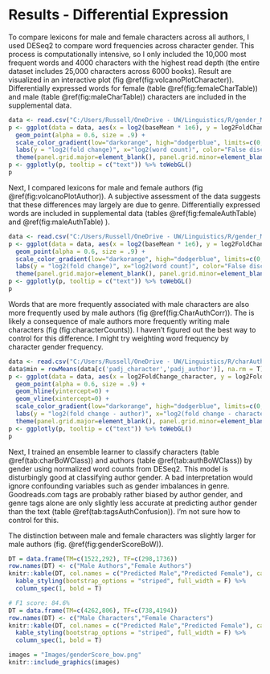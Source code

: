 # Results - Differential Expression

To compare lexicons for male and female characters across all authors, I used DESeq2 to compare word frequencies across character gender. This process is computationally intensive, so I only included the 10,000 most frequent words and 4000 characters with the highest read depth (the entire dataset includes 25,000 characters across 6000 books). Result are visualized in an interactive plot (fig \@ref(fig:volcanoPlotCharacter)). Differentially expressed words for female (table \@ref(fig:femaleCharTable)) and male (table \@ref(fig:maleCharTable)) characters are included in the supplemental data. 

```r
data <- read.csv("C:/Users/Russell/OneDrive - UW/Linguistics/R/gender_M_vs_F_char_large.csv")
p <- ggplot(data = data, aes(x = log2(baseMean * 1e6), y = log2FoldChange, text=sprintf("%s</br></br>log2FoldChange: %.3g</br>FDR: %.3g",X,log2FoldChange,padj), colour = padj)) +
  geom_point(alpha = 0.6, size = .9) +  
  scale_color_gradient(low="darkorange", high="dodgerblue", limits=c(0,.2), trans=scales::pseudo_log_trans(.000001), breaks=c(0,.001,.01,.05,.2)) +
  labs(y = "log2(fold change)", x="log2(word count)", color="False discovery rate") + 
  theme(panel.grid.major=element_blank(), panel.grid.minor=element_blank(), panel.backgroun=element_blank(), axis.line=element_line(colour="black")) 
p <- ggplotly(p, tooltip = c("text")) %>% toWebGL()
p
```

Next, I compared lexicons for male and female authors (fig \@ref(fig:volcanoPlotAuthor)). A subjective assessment of the data suggests that these differences may largely are due to genre. Differentially expressed words are included in supplemental data (tables \@ref(fig:femaleAuthTable) and \@ref(fig:maleAuthTable) ).

```r
data <- read.csv("C:/Users/Russell/OneDrive - UW/Linguistics/R/gender_M_vs_F.csv")
p <- ggplot(data = data, aes(x = log2(baseMean * 1e6), y = log2FoldChange, text=sprintf("%s</br></br>log2FoldChange: %.3g</br>FDR: %.3g",X,log2FoldChange,padj), colour = padj)) +
  geom_point(alpha = 0.6, size = .9) +  
  scale_color_gradient(low="darkorange", high="dodgerblue", limits=c(0,.2), trans=scales::pseudo_log_trans(.000001), breaks=c(0,.001,.01,.05,.2)) +
  labs(y = "log2(fold change)", x="log2(word count)", color="False discovery rate") + 
  theme(panel.grid.major=element_blank(), panel.grid.minor=element_blank(), panel.backgroun=element_blank(), axis.line=element_line(colour="black")) 
p <- ggplotly(p, tooltip = c("text")) %>% toWebGL()
p
```

Words that are more frequently associated with male characters are also more frequently used by male authors (fig \@ref(fig:CharAuthCorr)). The is likely a consequence of male authors more frequently writing male characters (fig \ref(fig:characterCounts)). I haven’t figured out the best way to control for this difference. I might try weighting word frequency by character gender frequency.

```r
data <- read.csv("C:/Users/Russell/OneDrive - UW/Linguistics/R/charAuthJoined.csv")
data$min = rowMeans(data[c('padj_character','padj_author')], na.rm = T)
p <- ggplot(data = data, aes(x = log2FoldChange_character, y = log2FoldChange_author, color=min, text=Word)) +
  geom_point(alpha = 0.6, size = .9) +  
  geom_hline(yintercept=0) +
  geom_vline(xintercept=0) +
  scale_color_gradient(low="darkorange", high="dodgerblue", limits=c(0,.2), trans=scales::pseudo_log_trans(.000001), breaks=c(0,.001,.01,.05,.2)) +
  labs(y = "log2(fold change - author)", x="log2(fold change - character)", color="False discovery rate") + 
  theme(panel.grid.major=element_blank(), panel.grid.minor=element_blank(), panel.backgroun=element_blank(), axis.line=element_line(colour="black"), ) 
p <- ggplotly(p, tooltip = c("text")) %>% toWebGL()
p
```


Next, I trained an ensemble learner to classify characters (table \@ref(tab:charBoWClass)) and authors (table \@ref(tab:authBoWClass)) by gender using normalized word counts from DESeq2. This model is disturbingly good at classifying author gender. A bad interpretation would ignore confounding variables such as gender imbalances in genre. Goodreads.com tags are probably rather biased by author gender, and genre tags alone are only slightly less accurate at predicting author gender than the text (table \@ref(tab:tagsAuthConfusion)). I’m not sure how to control for this.

The distinction between male and female characters was slightly larger for male authors (fig. \@ref(fig:genderScoreBoW)).  


```r
DT = data.frame(TM=c(1522,292), TF=c(298,1736))
row.names(DT) <- c("Male Authors","Female Authors")
knitr::kable(DT, col.names = c("Predicted Male","Predicted Female"), caption = 'predicted author gender using bag of words.') %>%
  kable_styling(bootstrap_options = "striped", full_width = F) %>%
  column_spec(1, bold = T)
```

```r
# F1 score: 84.6%
DT = data.frame(TM=c(4262,806), TF=c(738,4194))
row.names(DT) <- c("Male Characters","Female Characters")
knitr::kable(DT, col.names = c("Predicted Male","Predicted Female"), caption = 'Predicted character gender using bag of words.') %>%
  kable_styling(bootstrap_options = "striped", full_width = F) %>%
  column_spec(1, bold = T)
```

```R
images = "Images/genderScore_bow.png"
knitr::include_graphics(images)
```





